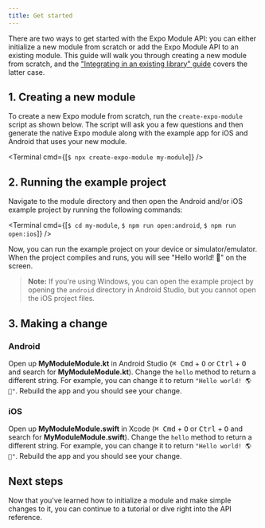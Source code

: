```yaml
---
title: Get started
---
```



There are two ways to get started with the Expo Module API: you can either initialize a new module from scratch or add the Expo Module API to an existing module.
This guide will walk you through creating a new module from scratch, and the ["Integrating in an existing library" guide](/modules/existing-library) covers the latter case.

## 1. Creating a new module

To create a new Expo module from scratch, run the `create-expo-module` script as shown below.
The script will ask you a few questions and then generate the native Expo module along with the example app for iOS and Android that uses your new module.

<Terminal cmd={[`$ npx create-expo-module my-module`]} />

## 2. Running the example project

Navigate to the module directory and then open the Android and/or iOS example project by running the following commands:

<Terminal cmd={[`$ cd my-module`, `$ npm run open:android`, `$ npm run open:ios`]} />

Now, you can run the example project on your device or simulator/emulator. When the project compiles and runs, you will see "Hello world! 👋" on the screen.

> **Note:** If you're using Windows, you can open the example project by opening the `android` directory in Android Studio, but you cannot open the iOS project files.

## 3. Making a change

### Android

Open up **MyModuleModule.kt** in Android Studio (<kbd>⌘ Cmd</kbd> + <kbd>O</kbd> or <kbd>Ctrl</kbd> + <kbd>O</kbd> and search for **MyModuleModule.kt**).
Change the `hello` method to return a different string.
For example, you can change it to return `"Hello world! 🌎🤖"`. Rebuild the app and you should see your change.

### iOS

Open up **MyModuleModule.swift** in Xcode (<kbd>⌘ Cmd</kbd> + <kbd>O</kbd> or <kbd>Ctrl</kbd> + <kbd>O</kbd> and search for **MyModuleModule.swift**).
Change the `hello` method to return a different string.
For example, you can change it to return `"Hello world! 🌎🍎"`. Rebuild the app and you should see your change.

## Next steps

Now that you've learned how to initialize a module and make simple changes to it, you can continue to a tutorial or dive right into the API reference.

<BoxLink
  title="Creating your first native module"
  description="Create a simple, but complete, native module to interact with Android and iOS preferences APIs."
  href="/modules/native-module-tutorial"
/>

<BoxLink
  title="Module API Reference"
  description="Outline for the Expo Module API and common patterns like sending events from native code to JavaScript."
  href="/modules/native-module-tutorial"
/>